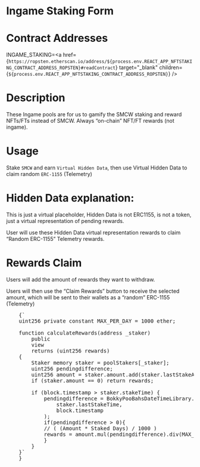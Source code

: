 <!-- IngameStakingDoc.mdx -->


<style>
    {`
        img {
            display: inline;
        }

        span {
            font-weight: bold;
        }

        .tip {
            margin-top: 10px;
            display: inline-block;
            border-radius: 1em;
            font-size: 14px;
            font-weight: 700;
            background: #E7FDD8;
            color: #66BF3C;
            padding: 12px;
            margin-right: 10px;
            vertical-align: top;
        }
    `}
</style>

# Ingame Staking Form

# Contract Addresses

INGAME_STAKING=<a href={`https://ropsten.etherscan.io/address/${process.env.REACT_APP_NFTSTAKING_CONTRACT_ADDRESS_ROPSTEN}#readContract`} target="_blank" children={`${process.env.REACT_APP_NFTSTAKING_CONTRACT_ADDRESS_ROPSTEN}`} />

# Description

These Ingame pools are for us to gamify the SMCW staking and reward NFTs/FTs instead of SMCW. Always “on-chain” NFT/FT rewards (not ingame).

# Usage

Stake `SMCW` and earn `Virtual Hidden Data`, then use Virtual Hidden Data to claim random `ERC-1155` (Telemetry)

# Hidden Data explanation:

This is just a virtual placeholder, Hidden Data is not ERC1155, is not a token, just a virtual representation of pending rewards.

User will use these Hidden Data virtual representation rewards to claim “Random ERC-1155” Telemetry rewards.

# Rewards Claim

Users will add the amount of rewards they want to withdraw.

Users will then use the “Claim Rewards” button to receive the selected amount, which will be sent to their wallets as a “random” ERC-1155 (Telemetry)

<pre>
    {`
    uint256 private constant MAX_PER_DAY = 1000 ether;
    
    function calculateRewards(address _staker)
        public
        view
        returns (uint256 rewards)
    {
        Staker memory staker = poolStakers[_staker];
        uint256 pendingdifference;
        uint256 amount = staker.amount.add(staker.lastStakeAmount);
        if (staker.amount == 0) return rewards;

        if (block.timestamp > staker.stakeTime) {
            pendingdifference = BokkyPooBahsDateTimeLibrary.diffDays(
                staker.lastStakeTime,
                block.timestamp
            );
            if(pendingdifference > 0){
            // ( (Amount * Staked Days) / 1000 ) 
            rewards = amount.mul(pendingdifference).div(MAX_PER_DAY);
            }
        }
    }`
    }
</pre>


